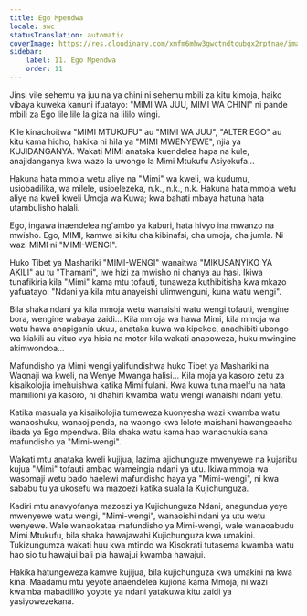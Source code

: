 ```yaml
---
title: Ego Mpendwa
locale: swc
statusTranslation: automatic
coverImage: https://res.cloudinary.com/xmfm6mhw3gwctndtcubgx2rptnae/image/upload/v1740468922/small_cover_tratado_de_psicologia_revolucionaria_a4c0dca4e0.webp
sidebar:
    label: 11. Ego Mpendwa
    order: 11
---
```

Jinsi vile sehemu ya juu na ya chini ni sehemu mbili za kitu kimoja, haiko vibaya kuweka kanuni ifuatayo: "MIMI WA JUU, MIMI WA CHINI" ni pande mbili za Ego lile lile la giza na lililo wingi.

Kile kinachoitwa "MIMI MTUKUFU" au "MIMI WA JUU", "ALTER EGO" au kitu kama hicho, hakika ni hila ya "MIMI MWENYEWE", njia ya KUJIDANGANYA. Wakati MIMI anataka kuendelea hapa na kule, anajidanganya kwa wazo la uwongo la Mimi Mtukufu Asiyekufa...

Hakuna hata mmoja wetu aliye na "Mimi" wa kweli, wa kudumu, usiobadilika, wa milele, usioelezeka, n.k., n.k., n.k. Hakuna hata mmoja wetu aliye na kweli kweli Umoja wa Kuwa; kwa bahati mbaya hatuna hata utambulisho halali.

Ego, ingawa inaendelea ng'ambo ya kaburi, hata hivyo ina mwanzo na mwisho. Ego, MIMI, kamwe si kitu cha kibinafsi, cha umoja, cha jumla. Ni wazi MIMI ni "MIMI-WENGI".

Huko Tibet ya Mashariki "MIMI-WENGI" wanaitwa "MIKUSANYIKO YA AKILI" au tu "Thamani", iwe hizi za mwisho ni chanya au hasi. Ikiwa tunafikiria kila "Mimi" kama mtu tofauti, tunaweza kuthibitisha kwa mkazo yafuatayo: "Ndani ya kila mtu anayeishi ulimwenguni, kuna watu wengi".

Bila shaka ndani ya kila mmoja wetu wanaishi watu wengi tofauti, wengine bora, wengine wabaya zaidi... Kila mmoja wa hawa Mimi, kila mmoja wa watu hawa anapigania ukuu, anataka kuwa wa kipekee, anadhibiti ubongo wa kiakili au vituo vya hisia na motor kila wakati anapoweza, huku mwingine akimwondoa...

Mafundisho ya Mimi wengi yalifundishwa huko Tibet ya Mashariki na Waonaji wa kweli, na Wenye Mwanga halisi... Kila moja ya kasoro zetu za kisaikolojia imehuishwa katika Mimi fulani. Kwa kuwa tuna maelfu na hata mamilioni ya kasoro, ni dhahiri kwamba watu wengi wanaishi ndani yetu.

Katika masuala ya kisaikolojia tumeweza kuonyesha wazi kwamba watu wanaoshuku, wanaojipenda, na waongo kwa lolote maishani hawangeacha ibada ya Ego mpendwa. Bila shaka watu kama hao wanachukia sana mafundisho ya "Mimi-wengi".

Wakati mtu anataka kweli kujijua, lazima ajichunguze mwenyewe na kujaribu kujua "Mimi" tofauti ambao wameingia ndani ya utu. Ikiwa mmoja wa wasomaji wetu bado haelewi mafundisho haya ya "Mimi-wengi", ni kwa sababu tu ya ukosefu wa mazoezi katika suala la Kujichunguza.

Kadiri mtu anavyofanya mazoezi ya Kujichunguza Ndani, anagundua yeye mwenyewe watu wengi, "Mimi-wengi", wanaoishi ndani ya utu wetu wenyewe. Wale wanaokataa mafundisho ya Mimi-wengi, wale wanaoabudu Mimi Mtukufu, bila shaka hawajawahi Kujichunguza kwa umakini. Tukizungumza wakati huu kwa mtindo wa Kisokrati tutasema kwamba watu hao sio tu hawajui bali pia hawajui kwamba hawajui.

Hakika hatungeweza kamwe kujijua, bila kujichunguza kwa umakini na kwa kina. Maadamu mtu yeyote anaendelea kujiona kama Mmoja, ni wazi kwamba mabadiliko yoyote ya ndani yatakuwa kitu zaidi ya yasiyowezekana.

